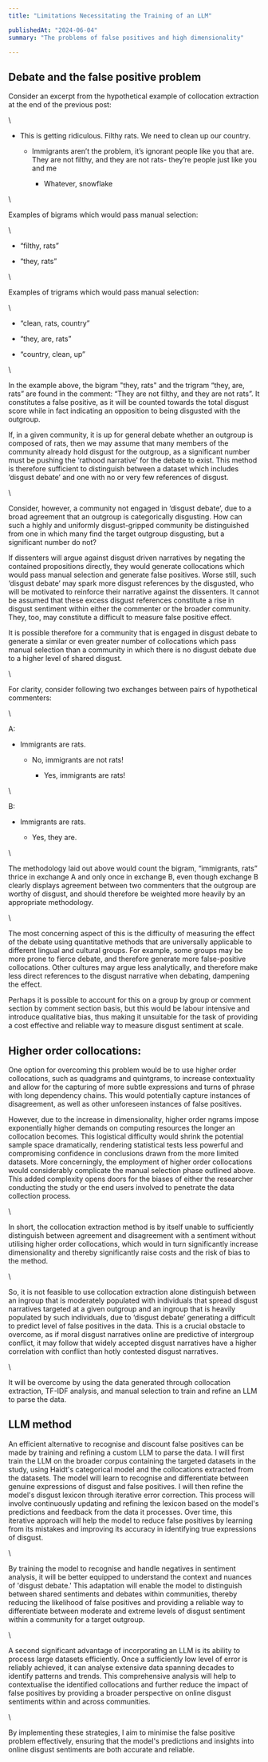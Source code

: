 ```yaml
---
title: "Limitations Necessitating the Training of an LLM"

publishedAt: "2024-06-04"
summary: "The problems of false positives and high dimensionality"

---
```


## Debate and the false positive problem

Consider an excerpt from the hypothetical example of collocation extraction at the end of the previous post: 

\

* This is getting ridiculous. Filthy rats. We need to clean up our country. 

  * Immigrants aren’t the problem, it’s ignorant people like you that are. They are not filthy, and they are not rats- they’re people just like you and me

    * Whatever, snowflake

\

Examples of bigrams which would pass manual selection: 

\

* “filthy, rats”

* “they, rats”

\

Examples of trigrams which would pass manual selection: 

\

* “clean, rats, country”

- “they, are, rats”

- “country, clean, up”

\

In the example above, the bigram "they, rats" and the trigram “they, are, rats” are found in the comment: “They are not filthy, and they are not rats”. It constitutes a false positive, as it will be counted towards the total disgust score while in fact indicating an opposition to being disgusted with the outgroup. 

If, in a given community, it is up for general debate whether an outgroup is composed of rats, then we may assume that many members of the community already hold disgust for the outgroup, as a significant number must be pushing the ‘rathood narrative’ for the debate to exist. This method is therefore sufficient to distinguish between a dataset which includes ‘disgust debate’ and one with no or very few references of disgust.

\

Consider, however, a community not engaged in ‘disgust debate’, due to a broad agreement that an outgroup is categorically disgusting. How can such a highly and uniformly disgust-gripped community be distinguished from one in which many find the target outgroup disgusting, but a significant number do not? 

If dissenters will argue against disgust driven narratives by negating the contained propositions directly, they would generate collocations which would pass manual selection and generate false positives. Worse still, such ‘disgust debate’ may spark more disgust references by the disgusted, who will be motivated to reinforce their narrative against the dissenters. It cannot be assumed that these excess disgust references constitute a rise in disgust sentiment within either the commenter or the broader community. They, too, may constitute a difficult to measure false positive effect. 

It is possible therefore for a community that is engaged in disgust debate to generate a similar or even greater number of collocations which pass manual selection than a community in which there is no disgust debate due to a higher level of shared disgust.

\

For clarity, consider following two exchanges between pairs of hypothetical commenters:

\

A:

* Immigrants are rats.

  * No, immigrants are not rats!

    * Yes, immigrants are rats!

\

B: 

* Immigrants are rats. 

  * Yes, they are. 

\

The methodology laid out above would count the bigram, “immigrants, rats” thrice in exchange A and only once in exchange B, even though exchange B clearly displays agreement between two commenters that the outgroup are worthy of disgust, and should therefore be weighted more heavily by an appropriate methodology. 

\

The most concerning aspect of this is the difficulty of measuring the effect of the debate using quantitative methods that are universally applicable to different lingual and cultural groups. For example, some groups may be more prone to fierce debate, and therefore generate more false-positive collocations. Other cultures may argue less analytically, and therefore make less direct references to the disgust narrative when debating, dampening the effect.

Perhaps it is possible to account for this on a group by group or comment section by comment section basis, but this would be labour intensive and introduce qualitative bias, thus making it unsuitable for the task of providing a cost effective and reliable way to measure disgust sentiment at scale.

## Higher order collocations:

One option for overcoming this problem would be to use higher order collocations, such as quadgrams and quintgrams, to increase contextuality and allow for the capturing of more subtle expressions and turns of phrase with long dependency chains. This would potentially capture instances of disagreement, as well as other unforeseen instances of false positives. 

However, due to the increase in dimensionality, higher order ngrams impose exponentially higher demands on computing resources the longer an collocation becomes. This logistical difficulty would shrink the potential sample space dramatically, rendering statistical tests less powerful and compromising confidence in conclusions drawn from the more limited datasets. More concerningly, the employment of higher order collocations would considerably complicate the manual selection phase outlined above. This added complexity opens doors for the biases of either the researcher conducting the study or the end users involved to penetrate the data collection process. 

\

In short, the collocation extraction method is by itself unable to sufficiently distinguish between agreement and disagreement with a sentiment without utilising higher order collocations, which would in turn significantly increase dimensionality and thereby significantly raise costs and the risk of bias to the method. 

\

So, it is not feasible to use collocation extraction alone distinguish between an ingroup that is moderately populated with individuals that spread disgust narratives targeted at a given outgroup and an ingroup that is heavily populated by such individuals, due to ‘disgust debate’ generating a difficult to predict level of false positives in the data. This is a crucial obstacle to overcome, as if moral disgust narratives online are predictive of intergroup conflict, it may follow that widely accepted disgust narratives have a higher correlation with conflict than hotly contested disgust narratives. 

\

It will be overcome by using the data generated through collocation extraction, TF-IDF analysis, and manual selection to train and refine an LLM to parse the data.

## LLM method

An efficient alternative to recognise and discount false positives can be made by training and refining a custom LLM to parse the data. I will first train the LLM on the broader corpus containing the targeted datasets in the study, using Haidt's categorical model and the collocations extracted from the datasets. The model will learn to recognise and differentiate between genuine expressions of disgust and false positives. I will then refine the model's disgust lexicon through iterative error correction. This process will involve continuously updating and refining the lexicon based on the model's predictions and feedback from the data it processes. Over time, this iterative approach will help the model to reduce false positives by learning from its mistakes and improving its accuracy in identifying true expressions of disgust.

\

By training the model to recognise and handle negatives in sentiment analysis, it will be better equipped to understand the context and nuances of 'disgust debate.' This adaptation will enable the model to distinguish between shared sentiments and debates within communities, thereby reducing the likelihood of false positives and providing a reliable way to differentiate between moderate and extreme levels of disgust sentiment within a community for a target outgroup.

\

A second significant advantage of incorporating an LLM is its ability to process large datasets efficiently. Once a sufficiently low level of error is reliably achieved, it can analyse extensive data spanning decades to identify patterns and trends. This comprehensive analysis will help to contextualise the identified collocations and further reduce the impact of false positives by providing a broader perspective on online disgust sentiments within and across communities.

\

By implementing these strategies, I aim to minimise the false positive problem effectively, ensuring that the model's predictions and insights into online disgust sentiments are both accurate and reliable.
